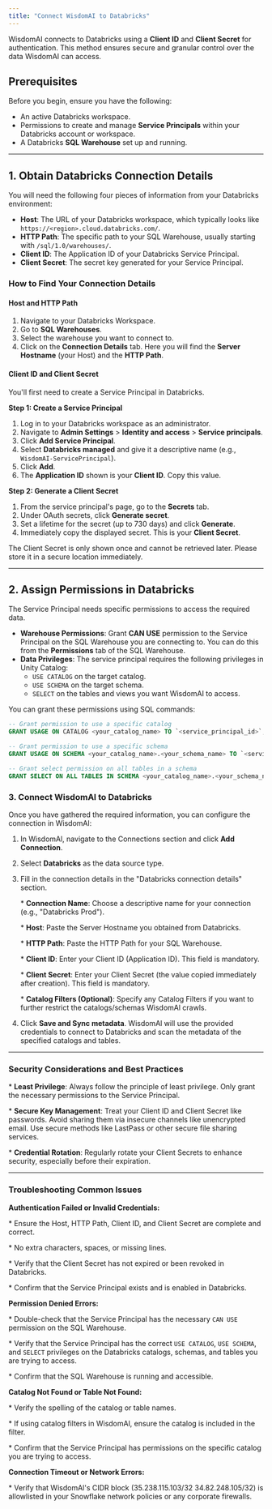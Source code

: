 ```yaml
---
title: "Connect WisdomAI to Databricks"
---
```


WisdomAI connects to Databricks using a **Client ID** and **Client Secret** for authentication. This method ensures secure and granular control over the data WisdomAI can access.

## Prerequisites

Before you begin, ensure you have the following:

- An active Databricks workspace.
- Permissions to create and manage **Service Principals** within your Databricks account or workspace.
- A Databricks **SQL Warehouse** set up and running.

---

## 1. Obtain Databricks Connection Details

You will need the following four pieces of information from your Databricks environment:

- **Host**: The URL of your Databricks workspace, which typically looks like `https://<region>.cloud.databricks.com/`.
- **HTTP Path**: The specific path to your SQL Warehouse, usually starting with `/sql/1.0/warehouses/`.
- **Client ID**: The Application ID of your Databricks Service Principal.
- **Client Secret**: The secret key generated for your Service Principal.

### How to Find Your Connection Details

#### Host and HTTP Path

1. Navigate to your Databricks Workspace.
2. Go to **SQL Warehouses**.
3. Select the warehouse you want to connect to.
4. Click on the **Connection Details** tab. Here you will find the **Server Hostname** (your Host) and the **HTTP Path**.

#### Client ID and Client Secret

You'll first need to create a Service Principal in Databricks.

**Step 1: Create a Service Principal**

1. Log in to your Databricks workspace as an administrator.
2. Navigate to **Admin Settings** \> **Identity and access** \> **Service principals**.
3. Click **Add Service Principal**.
4. Select **Databricks managed** and give it a descriptive name (e.g., `WisdomAI-ServicePrincipal`).
5. Click **Add**.
6. The **Application ID** shown is your **Client ID**. Copy this value.

**Step 2: Generate a Client Secret**

1. From the service principal's page, go to the **Secrets** tab.
2. Under OAuth secrets, click **Generate secret**.
3. Set a lifetime for the secret (up to 730 days) and click **Generate**.
4. Immediately copy the displayed secret. This is your **Client Secret**.

<Warning>
  The Client Secret is only shown once and cannot be retrieved later. Please store it in a secure location immediately.
</Warning>

---

## 2. Assign Permissions in Databricks

The Service Principal needs specific permissions to access the required data.

- **Warehouse Permissions**: Grant **CAN USE** permission to the Service Principal on the SQL Warehouse you are connecting to. You can do this from the **Permissions** tab of the SQL Warehouse.
- **Data Privileges**: The service principal requires the following privileges in Unity Catalog:
  - `USE CATALOG` on the target catalog.
  - `USE SCHEMA` on the target schema.
  - `SELECT` on the tables and views you want WisdomAI to access.

You can grant these permissions using SQL commands:

```sql
-- Grant permission to use a specific catalog
GRANT USAGE ON CATALOG <your_catalog_name> TO `<service_principal_id>`;

-- Grant permission to use a specific schema
GRANT USAGE ON SCHEMA <your_catalog_name>.<your_schema_name> TO `<service_principal_id>`;

-- Grant select permission on all tables in a schema
GRANT SELECT ON ALL TABLES IN SCHEMA <your_catalog_name>.<your_schema_name> TO `<service_principal_id>`;
```

### 3. Connect WisdomAl to Databricks

Once you have gathered the required information, you can configure the connection in WisdomAl:

1.  In WisdomAl, navigate to the Connections section and click **Add Connection**.

2.  Select **Databricks** as the data source type.

3.  Fill in the connection details in the "Databricks connection details" section.

    \* **Connection Name**: Choose a descriptive name for your connection (e.g., "Databricks Prod").

    \* **Host**: Paste the Server Hostname you obtained from Databricks.

    \* **HTTP Path**: Paste the HTTP Path for your SQL Warehouse.

    \* **Client ID**: Enter your Client ID (Application ID). This field is mandatory.

    \* **Client Secret**: Enter your Client Secret (the value copied immediately after creation). This field is mandatory.

    \* **Catalog Filters (Optional)**: Specify any Catalog Filters if you want to further restrict the catalogs/schemas WisdomAl crawls.

4.  Click **Save and Sync metadata**. WisdomAl will use the provided credentials to connect to Databricks and scan the metadata of the specified catalogs and tables.

---

### Security Considerations and Best Practices

\* **Least Privilege**: Always follow the principle of least privilege. Only grant the necessary permissions to the Service Principal.

\* **Secure Key Management**: Treat your Client ID and Client Secret like passwords. Avoid sharing them via insecure channels like unencrypted email. Use secure methods like LastPass or other secure file sharing services.

\* **Credential Rotation**: Regularly rotate your Client Secrets to enhance security, especially before their expiration.

---

### Troubleshooting Common Issues

**Authentication Failed or Invalid Credentials:**

\* Ensure the Host, HTTP Path, Client ID, and Client Secret are complete and correct.

\* No extra characters, spaces, or missing lines.

\* Verify that the Client Secret has not expired or been revoked in Databricks.

\* Confirm that the Service Principal exists and is enabled in Databricks.

**Permission Denied Errors:**

\* Double-check that the Service Principal has the necessary `CAN USE` permission on the SQL Warehouse.

\* Verify that the Service Principal has the correct `USE CATALOG`, `USE SCHEMA`, and `SELECT` privileges on the Databricks catalogs, schemas, and tables you are trying to access.

\* Confirm that the SQL Warehouse is running and accessible.

**Catalog Not Found or Table Not Found:**

\* Verify the spelling of the catalog or table names.

\* If using catalog filters in WisdomAl, ensure the catalog is included in the filter.

\* Confirm that the Service Principal has permissions on the specific catalog you are trying to access.

**Connection Timeout or Network Errors:**

\* Verify that WisdomAl's CIDR block (35.238.115.103/32 34.82.248.105/32) is allowlisted in your Snowflake network policies or any corporate firewalls.